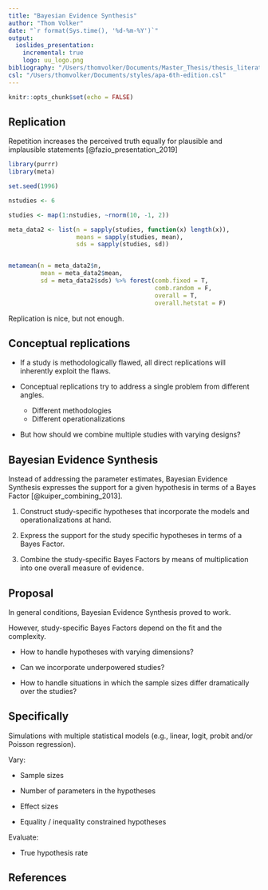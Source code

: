 ```yaml
---
title: "Bayesian Evidence Synthesis"
author: "Thom Volker"
date: "`r format(Sys.time(), '%d-%m-%Y')`"
output: 
  ioslides_presentation:
    incremental: true
    logo: uu_logo.png
bibliography: "/Users/thomvolker/Documents/Master_Thesis/thesis_literature.bib"
csl: "/Users/thomvolker/Documents/styles/apa-6th-edition.csl"
---
```


```r
knitr::opts_chunk$set(echo = FALSE)
```


## Replication {.build}

Repetition increases the perceived truth equally for plausible and implausible statements [@fazio_presentation_2019]

<div class="centered">
```r
library(purrr)
library(meta)

set.seed(1996)

nstudies <- 6

studies <- map(1:nstudies, ~rnorm(10, -1, 2))

meta_data2 <- list(n = sapply(studies, function(x) length(x)),
                   means = sapply(studies, mean),
                   sds = sapply(studies, sd))


metamean(n = meta_data2$n,
         mean = meta_data2$mean,
         sd = meta_data2$sds) %>% forest(comb.fixed = T,
                                         comb.random = F,
                                         overall = T,
                                         overall.hetstat = F)

```

</div>

Replication is nice, but not enough.

## Conceptual replications

- If a study is methodologically flawed, all direct replications will inherently exploit the flaws.

- Conceptual replications try to address a single problem from different angles. <!-- And thus inherently use different methodologies --> 
  * Different methodologies
  * Different operationalizations

- But how should we combine multiple studies with varying designs?

## Bayesian Evidence Synthesis

<!-- Meta analysis and sequantial updating are not applicable, so we need something else, which is available in the form of Bayesian Evidence Synthesis -->

Instead of addressing the parameter estimates, Bayesian Evidence Synthesis expresses the support for a given hypothesis in terms of a Bayes Factor [@kuiper_combining_2013].

1. Construct study-specific hypotheses that incorporate the models and operationalizations at hand.

2. Express the support for the study specific hypotheses in terms of a Bayes Factor. 

3. Combine the study-specific Bayes Factors by means of multiplication into one overall measure of evidence.

## Proposal {.build}

In general conditions, Bayesian Evidence Synthesis proved to work.

However, study-specific Bayes Factors depend on the fit and the complexity.

- How to handle hypotheses with varying dimensions?

- Can we incorporate underpowered studies?

- How to handle situations in which the sample sizes differ dramatically over the studies?

## Specifically {.build}

Simulations with multiple statistical models (e.g., linear, logit, probit and/or Poisson regression).

Vary:

- Sample sizes

- Number of parameters in the hypotheses

- Effect sizes

- Equality / inequality constrained hypotheses

Evaluate:

- True hypothesis rate

## References
